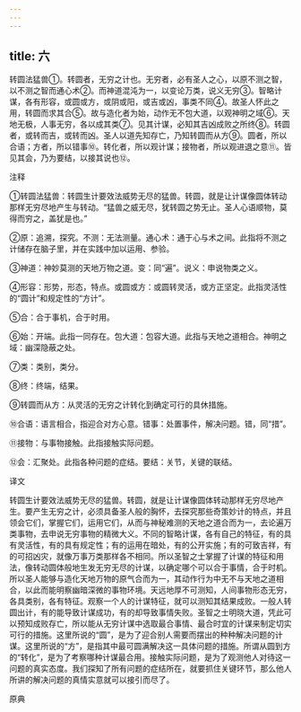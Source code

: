 ```yaml
---
---
---
```

title: 六
---



转圆法猛兽①。转圆者，无穷之计也。无穷者，必有圣人之心，以原不测之智，以不测之智而通心术②。而神道混沌为一，以变论万类，说义无穷③。智略计谋，各有形容，或圆或方，或阴或阳，或吉或凶，事类不同④。故圣人怀此之用，转圆而求其合⑤。故与造化者为始，动作无不包大道，以观神明之域⑥。天地无极，人事无穷，各以成其类⑦。见其计谋，必知其吉凶成败之所终⑧。转圆者，或转而吉，或转而凶。圣人以道先知存亡，乃知转圆而从方⑨。圆者，所以合语；方者，所以错事⑩。转化者，所以观计谋；接物者，所以观进退之意⑪。皆见其会，乃为要结，以接其说也⑫。

注释

①转圆法猛兽：转圆生计要效法威势无尽的猛兽。转圆，就是让计谋像圆体转动那样无穷尽地产生与转动。“猛兽之威无尽，犹转圆之势无止。圣人心语顺物，莫得而穷之，盖犹是也。”

②原：追溯，探究。不测：无法测量。通心术：通于心与术之间。此指将不测之计储存在脑子里，并在实践中加以运用、参验。

③神道：神妙莫测的天地万物之道。变：同“遍”。说义：申说物类之义。

④形容：形势，形态，特点。或圆或方：或圆转灵活，或方正坚定。此指灵活性的“圆计”和规定性的“方计”。

⑤合：合于事机，合于时用。

⑥始：开端。此指一同存在。包大道：包容大道。此指与天地之道相合。神明之域：幽深隐蔽之处。

⑦类：类别，类分。

⑧终：终端，结果。

⑨转圆而从方：从灵活的无穷之计转化到确定可行的具休措施。

⑩合语：语言相合，指迎合对方心意。错事：处置事件，解决问题。错，同“措”。

⑪接物：与事物接触。此指接触实际问题。

⑫会：汇聚处。此指各种问题的症结。要结：关节，关键的联结。

译文

转圆生计要效法威势无尽的猛兽。转圆，就是让计谋像圆体转动那样无穷尽地产生。要产生无穷之计，必须具备圣人般的胸怀，去探究那些奇策妙计的特点，并且领会它们，掌握它们，运用它们，从而与神秘难测的天地之道合而为一，去论遍万类事物，去申说无穷事物的精微大义。不同的智略计谋，各有自己的特征，有的具有灵活性，有的具有规定性；有的运用在暗处，有的公开实施；有的可致吉祥，有的可招凶灾，就像万事万类那样各不相同。所以圣智之士掌握了计谋的特征和用法，像转动圆体般地生发无穷无尽的计谋，以确定哪个可以合于事情，合于时机。所以圣人能够与造化天地万物的原气合而为一，其动作行为中无不与天地之道相合，以此而能明察幽暗深微的事物环境。天远地厚不可测知，人间事物形态无穷，各具类别，各有特征。观察一个人的计谋特征，就可以测知其结果成败。一般人转圆出计，有的能导致计谋成功，有的却导致事情失败。圣智之士明晓大道，凭此可以预知成败存亡，所以能从无穷计谋中选取最合事情、最合时宜的计谋来制定切实可行的措施。这里所说的“圆”，是为了迎合别人需要而摆出的种种解决问题的计谋。这里所说的“方”，是指其中最可圆满解决这一具体问题的措施。所谓从圆到方的“转化”，是为了考察哪种计谋最合用。接触实际问题，是为了观测他人对待这一问题的真实态度。我们探知了所有问题的症结所在，就要抓住关键环节，那么他人所讲的解决问题的真情实意就可以接引而尽了。

原典